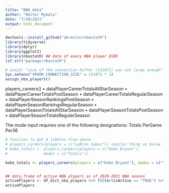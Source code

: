 ```yaml
---
title: "NBA data"
author: "Walter Mymala"
date: "7/30/2021"
output: html_document
---
```


```r

devtools::install_github("abresler/nbastatR")
library(tidyverse)
library(dplyr)
library(ggplot2)
library(nbastatR) ## data of every NBA player EVER
lsf.str("package:nbastatR")
```

```r
# avoid: "size of the connection buffer (131072) was not large enough"
Sys.setenv("VROOM_CONNECTION_SIZE" = 131072 * 2) 
assign_nba_players()
```

players_careers()
• dataPlayerCareerTotalsAllStarSeason
• dataPlayerCareerTotalsPostSeason
• dataPlayerCareerTotalsRegularSeason
• dataPlayerSeasonRankingsPostSeason
• dataPlayerSeasonRankingsRegularSeason
• dataPlayerSeasonTotalsAllStarSeason
• dataPlayerSeasonTotalsPostSeason
• dataPlayerSeasonTotalsRegularSeason

The mode input requires one of the following designations:
Totals
PerGame
Per36

```r
# function to get 8 tibbles from above
# players_careers(players = c("LeBron James")) similar thing as below
# kobe_totals <- players_careers(players = c("Kobe Bryant"),
#                modes = c("Totals"))

kobe_totals <- players_careers(players = c("Kobe Bryant"), modes = c("Totals", "PerGame", "Per36"))


## data.frame of active NBA players as of 2020-2021 NBA season
activePlayers <- df_dict_nba_players %>% filter(isActive == "TRUE") %>% select(namePlayer)
activePlayers
```


